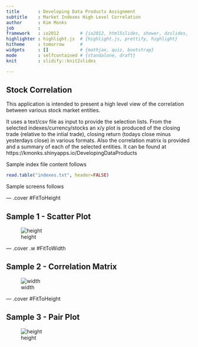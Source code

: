 ```yaml
---
title       : Developing Data Products Assignment
subtitle    : Market Indexes High Level Correlation
author      : Kim Monks
job         : 
framework   : io2012        # {io2012, html5slides, shower, dzslides, ...}
highlighter : highlight.js  # {highlight.js, prettify, highlight}
hitheme     : tomorrow      # 
widgets     : []            # {mathjax, quiz, bootstrap}
mode        : selfcontained # {standalone, draft}
knit        : slidify::knit2slides

---
```



## Stock Correlation 


This application is intended to present a high level view of the correlation between various stock market entities. 

It uses a text/csv file as input to provide the selection lists. From the selected indexes/currency/stocks an x/y plot is produced of the closing trade (relative to the intial trade), closing return (todays close minus yesterdays close) in various formats. Also the correlation matrix is provided and a summary of each of the selected entities. It can be found at 
https://kmonks.shinyapps.io/DevelopingDataProducts

Sample index file content follows

```r
read.table("indexes.txt", header=FALSE) 
```

Sample screens follows

--- .cover #FitToHeight

## Sample 1 - Scatter Plot

![height](screen1.GIF)
 
 



--- .cover .w #FitToWidth

## Sample 2 - Correlation Matrix

![width](screen3.GIF)

--- .cover #FitToHeight

## Sample 3 - Pair Plot

![height](screen2.GIF)
